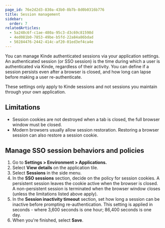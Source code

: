 ```yaml
---
page_id: 76e2d2d3-830a-43b0-8b7b-8d0b0316b776
title: Session management
sidebar:
  order: 7
relatedArticles:
  - 5a248c6f-c1ae-480a-95c3-d3c69c81598d
  - 4ed081b0-7853-49be-b5fd-22a84a86bdad
  - 50284476-2442-414c-af20-01ed3ef4ca4e
---
```


You can manage Kinde authenticated sessions via your application settings. An authenticated session (or SSO session) is the time during which a user is authenticated via Kinde, regardless of their activity. You can define if a session persists even after a browser is closed, and how long can lapse before making a user re-authenticate.

These settings only apply to Kinde sessions and not sessions you maintain through your own application.

## Limitations

- Session cookies are not destroyed when a tab is closed, the full browser window must be closed.
- Modern browsers usually allow session restoration. Restoring a browser session can also restore a session cookie.

## Manage SSO session behaviors and policies

1. Go to **Settings > Environment > Applications.**
2. Select **View details** on the application tile.
3. Select **Sessions** in the side menu.
4. In the **SSO sessions** section, decide on the policy for session cookies. A persistent session leaves the cookie active when the browser is closed. A non-persistent session is terminated when the browser window closes (unless the limitations listed above apply). 
5. In the **Session inactivity timeout** section, set how long a session can be inactive before prompting re-authentication. This setting is applied in seconds - where 3,600 seconds is one hour; 86,400 seconds is one day.
6. When you're finished, select **Save**.
